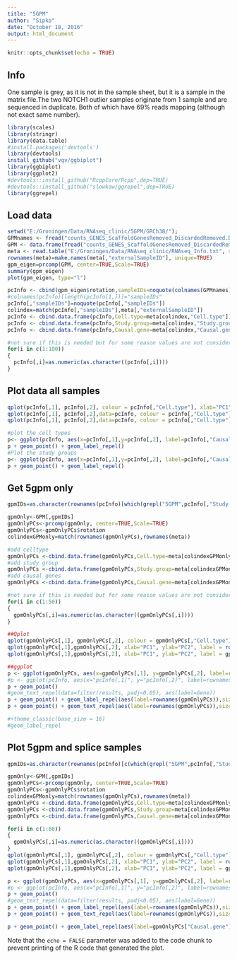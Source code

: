 ```yaml
---
title: "5GPM"
author: "Sipko"
date: "October 18, 2016"
output: html_document
---
```


```r
knitr::opts_chunk$set(echo = TRUE)
```

## Info

One sample is grey, as it is not in the sample sheet, but it is a sample in the matrix file.The two NOTCH1 outlier samples originate from 1 sample and are sequenced in duplicate. Both of which have 69% reads mapping (although not exact same number).

```r
library(scales)
library(stringr)
library(data.table)
#install.packages('devtools')
library(devtools)
install_github("vqv/ggbiplot")
library(ggbiplot)
library(ggplot2)
#devtools::install_github("RcppCore/Rcpp",dep=TRUE)
#devtools::install_github("slowkow/ggrepel",dep=TRUE)
library(ggrepel)
```

## Load data
```r
setwd("E:/Groningen/Data/RNAseq_clinic/5GPM/GRCh38/");
GPMnames <- fread("counts_GENES_ScaffoldGenesRemoved_DiscardedRemoved.DESeqNorm.Log2_RNAids.txt")
GPM <- data.frame(fread("counts_GENES_ScaffoldGenesRemoved_DiscardedRemoved.DESeqNorm.Log2_RNAids.txt"), row.names=1);
meta <- read.table("E:/Groningen/Data/RNAseq_clinic/RNAseq_Info.txt", sep="\t", header=TRUE)
rownames(meta)=make.names(meta[,"externalSampleID"], unique=TRUE)
gpm_eigen=prcomp(GPM, center=TRUE,Scale=TRUE)
summary(gpm_eigen)
plot(gpm_eigen, type="l")

pcInfo <- cbind(gpm_eigen$rotation,sampleIDs=noquote(colnames(GPMnames)[-1]))
#colnames(pcInfo)[length(pcInfo[1,])]="sampleIDs"
pcInfo[,"sampleIDs"]=noquote(pcInfo[,"sampleIDs"])
colindex=match(pcInfo[,"sampleIDs"],meta[,"externalSampleID"])
pcInfo <- cbind.data.frame(pcInfo,Cell.type=meta[colindex,"Cell.type"])
pcInfo <- cbind.data.frame(pcInfo,Study.group=meta[colindex,"Study.group"])
pcInfo <- cbind.data.frame(pcInfo,Causal.gene=meta[colindex,"Causal.gene"])

#not sure if this is needed but for some reason values are not considered numeric otherwise
for(i in c(1:100))
{
  pcInfo[,i]=as.numeric(as.character((pcInfo[,i])))
}
```

## Plot data all samples
```r
qplot(pcInfo[,1], pcInfo[,2], colour = pcInfo[,"Cell.type"], xlab="PC1", ylab="PC2",label = rownames(pcInfo))
qplot(pcInfo[,1], pcInfo[,2],data=pcInfo, colour = pcInfo[,"Cell.type"], xlab="PC1", ylab="PC2",label = rownames(pcInfo)) + geom_text(colour = "black")
qplot(pcInfo[,1], pcInfo[,2],data=pcInfo, colour = pcInfo[,"Cell.type"], xlab="PC1", ylab="PC2",label = pcInfo[,"Causal.gene"]) + geom_text(colour = "black")

#plot the cell types
p<- ggplot(pcInfo, aes(x=pcInfo[,1],y=pcInfo[,2], label=pcInfo[,"Causal.gene"], color=pcInfo[,"Cell.type"]))
p + geom_point() + geom_label_repel()
#Plot the study groups
p<- ggplot(pcInfo, aes(x=pcInfo[,1],y=pcInfo[,2], label=pcInfo[,"Causal.gene"], color=pcInfo[,"Study.group"]))
p + geom_point() + geom_label_repel()
```

## Get 5gpm only
```r
gpmIDs=as.character(rownames(pcInfo)[which(grepl("5GPM",pcInfo[,"Study.group"]))])

gpmOnly<-GPM[,gpmIDs]
gpmOnlyPCs<-prcomp(gpmOnly, center=TRUE,Scale=TRUE)
gpmOnlyPCs<-gpmOnlyPCs$rotation
colindexGPMonly=match(rownames(gpmOnlyPCs),rownames(meta))

#add celltype
gpmOnlyPCs <-cbind.data.frame(gpmOnlyPCs,Cell.type=meta[colindexGPMonly,"Cell.type"])
#add study group
gpmOnlyPCs <-cbind.data.frame(gpmOnlyPCs,Study.group=meta[colindexGPMonly,"Study.group"])
#add causal genes
gpmOnlyPCs <-cbind.data.frame(gpmOnlyPCs,Causal.gene=meta[colindexGPMonly,"Causal.gene"])

#not sure if this is needed but for some reason values are not considered numeric otherwise
for(i in c(1:50))
{
  gpmOnlyPCs[,i]=as.numeric(as.character((gpmOnlyPCs[,i])))
}

##Qplot
qplot(gpmOnlyPCs[,1], gpmOnlyPCs[,2], colour = gpmOnlyPCs[,"Cell.type"], xlab="PC1", ylab="PC2",label = rownames(gpmOnlyPCs))
qplot(gpmOnlyPCs[,1],gpmOnlyPCs[,2], xlab="PC1", ylab="PC2", label = rownames(gpmOnlyPCs), colour = gpmOnlyPCs[,"Cell.type"])+ geom_text(colour = "black")
qplot(gpmOnlyPCs[,1],gpmOnlyPCs[,2], xlab="PC1", ylab="PC2", label = gpmOnlyPCs[,"Causal.gene"], colour = gpmOnlyPCs[,"Cell.type"])+ geom_text(colour = "black")

##ggplot
p <- ggplot(gpmOnlyPCs, aes(x=gpmOnlyPCs[,1], y=gpmOnlyPCs[,2], label=rownames(gpmOnlyPCs),color = factor(gpmOnlyPCs[,"Cell.type"])))
#p <- ggplot(pcInfo, aes(x="pcInfo[,1]", y="pcInfo[,2]", label=rownames(pcInfo)))
p + geom_point()
#geom_text_repel(data=filter(results, padj<0.05), aes(label=Gene))
p + geom_point() + geom_label_repel(aes(label=rownames(gpmOnlyPCs)),size = 2)
p + geom_point() + geom_text_repel(aes(label=rownames(gpmOnlyPCs)),size = 2)

#+theme_classic(base_size = 16)
#geom_label_repel
```

## Plot 5gpm and splice samples
```r
gpmIDs=as.character(rownames(pcInfo)[c(which(grepl("5GPM",pcInfo[,"Study.group"])), which(grepl("Splice",pcInfo[,"Study.group"])))])

gpmOnly<-GPM[,gpmIDs]
gpmOnlyPCs<-prcomp(gpmOnly, center=TRUE,Scale=TRUE)
gpmOnlyPCs<-gpmOnlyPCs$rotation
colindexGPMonly=match(rownames(gpmOnlyPCs),rownames(meta))
gpmOnlyPCs <-cbind.data.frame(gpmOnlyPCs,Cell.type=meta[colindexGPMonly,"Cell.type"])
gpmOnlyPCs <-cbind.data.frame(gpmOnlyPCs,Study.group=meta[colindexGPMonly,"Study.group"])
gpmOnlyPCs <-cbind.data.frame(gpmOnlyPCs,Causal.gene=meta[colindexGPMonly,"Causal.gene"])

for(i in c(1:60))
{
  gpmOnlyPCs[,i]=as.numeric(as.character((gpmOnlyPCs[,i])))
}
qplot(gpmOnlyPCs[,1], gpmOnlyPCs[,2], colour = gpmOnlyPCs[,"Cell.type"], xlab="PC1", ylab="PC2",label = rownames(gpmOnlyPCs))
qplot(gpmOnlyPCs[,1],gpmOnlyPCs[,2], xlab="PC1", ylab="PC2", label = rownames(gpmOnlyPCs), colour = gpmOnlyPCs[,"Cell.type"])+ geom_text(colour = "black")
qplot(gpmOnlyPCs[,1],gpmOnlyPCs[,2], xlab="PC1", ylab="PC2", label = gpmOnlyPCs[,"Causal.gene"], colour = gpmOnlyPCs[,"Cell.type"])+ geom_text(colour = "black")

p <- ggplot(gpmOnlyPCs, aes(x=gpmOnlyPCs[,1], y=gpmOnlyPCs[,2], label=rownames(gpmOnlyPCs),color = factor(gpmOnlyPCs[,"Cell.type"])))
#p <- ggplot(pcInfo, aes(x="pcInfo[,1]", y="pcInfo[,2]", label=rownames(pcInfo)))
p + geom_point()
#geom_text_repel(data=filter(results, padj<0.05), aes(label=Gene))
p + geom_point() + geom_label_repel(aes(label=rownames(gpmOnlyPCs)),size = 2)
p + geom_point() + geom_text_repel(aes(label=rownames(gpmOnlyPCs)),size = 2)

p + geom_point() + geom_label_repel(aes(label=gpmOnlyPCs["Causal.gene"]),size = 2)

```

Note that the `echo = FALSE` parameter was added to the code chunk to prevent printing of the R code that generated the plot.
